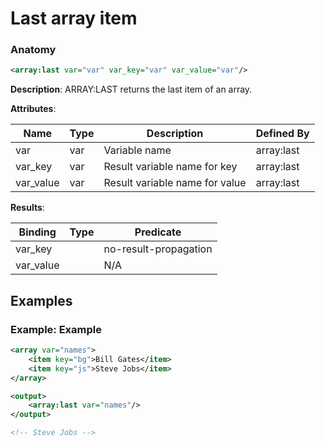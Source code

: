 # Last array item

### Anatomy

```xml
<array:last var="var" var_key="var" var_value="var"/>
```

 **Description**:
 ARRAY:LAST returns the last item of an array.

**Attributes**:

| Name | Type | Description | Defined By |
| ---- | ---- | ----------- | ---------- |
| var | var | Variable name | array:last |
| var_key | var | Result variable name for key | array:last |
| var_value | var | Result variable name for value | array:last |


**Results**:

| Binding | Type | Predicate |
| ------- | ---- | --------- |
| var_key |  | no-result-propagation |
| var_value |  | N/A |


## Examples

### Example: Example

```xml
<array var="names">
	<item key="bg">Bill Gates</item>
	<item key="js">Steve Jobs</item>
</array>

<output>
	<array:last var="names"/>
</output>

<!-- Steve Jobs -->
```

